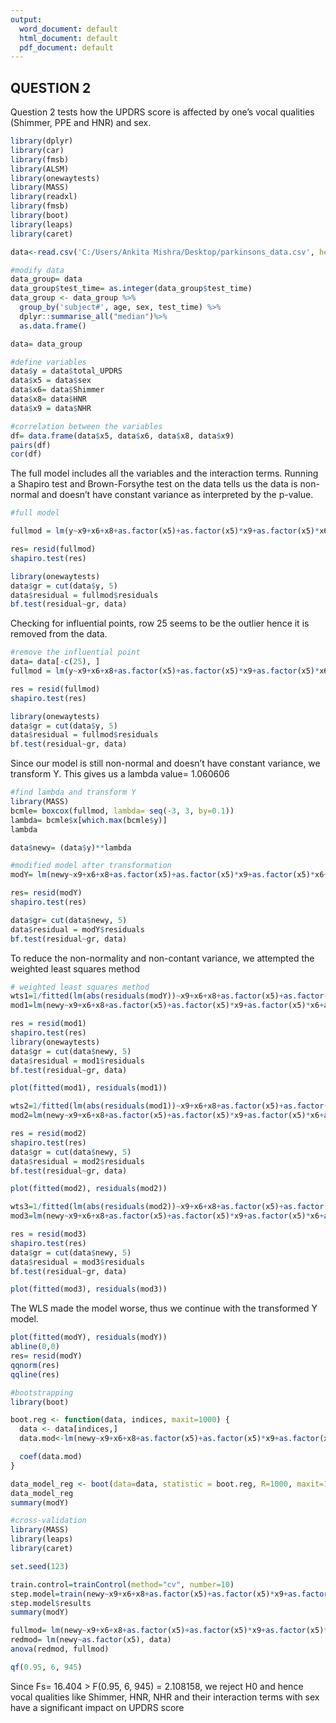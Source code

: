 ---
output:
  word_document: default
  html_document: default
  pdf_document: default
---
## QUESTION 2
Question 2 tests how the UPDRS score is affected by one’s vocal qualities (Shimmer, PPE and HNR) and sex.

```{r}
library(dplyr)
library(car)
library(fmsb)
library(ALSM)
library(onewaytests)
library(MASS)
library(readxl)
library(fmsb)
library(boot)
library(leaps)
library(caret)

```



```{r}
data<-read.csv('C:/Users/Ankita Mishra/Desktop/parkinsons_data.csv', header =TRUE, sep=",")

#modify data
data_group= data
data_group$test_time= as.integer(data_group$test_time)
data_group <- data_group %>%
  group_by('subject#', age, sex, test_time) %>%
  dplyr::summarise_all("median")%>%
  as.data.frame()

data= data_group

#define variables
data$y = data$total_UPDRS
data$x5 = data$sex
data$x6= data$Shimmer
data$x8= data$HNR
data$x9 = data$NHR

#correlation between the variables
df= data.frame(data$x5, data$x6, data$x8, data$x9)
pairs(df)
cor(df)
```

The full model includes all the variables and the interaction terms. Running a Shapiro test and Brown-Forsythe test on the data tells us the data is non-normal and doesn't have constant variance as interpreted by the p-value.
```{r}
#full model

fullmod = lm(y~x9+x6+x8+as.factor(x5)+as.factor(x5)*x9+as.factor(x5)*x6+as.factor(x5)*x8, data)

res= resid(fullmod)
shapiro.test(res)

library(onewaytests)
data$gr = cut(data$y, 5)
data$residual = fullmod$residuals
bf.test(residual~gr, data)
```

Checking for influential points, row 25 seems to be the outlier hence it is removed from the data.

```{r}
#remove the influential point
data= data[-c(25), ]
fullmod = lm(y~x9+x6+x8+as.factor(x5)+as.factor(x5)*x9+as.factor(x5)*x6+as.factor(x5)*x8, data)

res = resid(fullmod)
shapiro.test(res)

library(onewaytests)
data$gr = cut(data$y, 5)
data$residual = fullmod$residuals
bf.test(residual~gr, data)

```

Since our model is still non-normal and doesn't have constant variance, we transform Y. This gives us a lambda value= 1.060606

```{r}
#find lambda and transform Y
library(MASS)
bcmle= boxcox(fullmod, lambda= seq(-3, 3, by=0.1))
lambda= bcmle$x[which.max(bcmle$y)]
lambda

data$newy= (data$y)**lambda

#modified model after transformation
modY= lm(newy~x9+x6+x8+as.factor(x5)+as.factor(x5)*x9+as.factor(x5)*x6+as.factor(x5)*x8, data)

res= resid(modY)
shapiro.test(res)

data$gr= cut(data$newy, 5)
data$residual = modY$residuals
bf.test(residual~gr, data)

```
To reduce the non-normality and non-contant variance, we attempted the weighted least squares method
```{r}
# weighted least squares method
wts1=1/fitted(lm(abs(residuals(modY))~x9+x6+x8+as.factor(x5)+as.factor(x5)*x9+as.factor(x5)*x8+as.factor(x5)*x8, data))^2
mod1=lm(newy~x9+x6+x8+as.factor(x5)+as.factor(x5)*x9+as.factor(x5)*x6+as.factor(x5)*x8, weight=wts1, data=data)

res = resid(mod1)
shapiro.test(res)
library(onewaytests)
data$gr = cut(data$newy, 5)
data$residual = mod1$residuals
bf.test(residual~gr, data)

plot(fitted(mod1), residuals(mod1))

wts2=1/fitted(lm(abs(residuals(mod1))~x9+x6+x8+as.factor(x5)+as.factor(x5)*x9+as.factor(x5)*x8+as.factor(x5)*x8, data))^2
mod2=lm(newy~x9+x6+x8+as.factor(x5)+as.factor(x5)*x9+as.factor(x5)*x6+as.factor(x5)*x8, weight=wts2, data=data)

res = resid(mod2)
shapiro.test(res)
data$gr = cut(data$newy, 5)
data$residual = mod2$residuals
bf.test(residual~gr, data)

plot(fitted(mod2), residuals(mod2))

wts3=1/fitted(lm(abs(residuals(mod2))~x9+x6+x8+as.factor(x5)+as.factor(x5)*x9+as.factor(x5)*x8+as.factor(x5)*x8, data))^2
mod3=lm(newy~x9+x6+x8+as.factor(x5)+as.factor(x5)*x9+as.factor(x5)*x6+as.factor(x5)*x8, weight=wts2, data=data)

res = resid(mod3)
shapiro.test(res)
data$gr = cut(data$newy, 5)
data$residual = mod3$residuals
bf.test(residual~gr, data)

plot(fitted(mod3), residuals(mod3))
```
The WLS made the model worse, thus we continue with the transformed Y model.


```{r}
plot(fitted(modY), residuals(modY))
abline(0,0)
res= resid(modY)
qqnorm(res)
qqline(res)
```


```{r}
#bootstrapping
library(boot)

boot.reg <- function(data, indices, maxit=1000) {
  data <- data[indices,]
  data.mod<-lm(newy~x9+x6+x8+as.factor(x5)+as.factor(x5)*x9+as.factor(x5)*x6+as.factor(x5)*x8, data=data)

  coef(data.mod)
}

data_model_reg <- boot(data=data, statistic = boot.reg, R=1000, maxit=100)
data_model_reg
summary(modY)
```

```{r}
#cross-validation
library(MASS)
library(leaps)
library(caret)

set.seed(123)

train.control=trainControl(method="cv", number=10)
step.model=train(newy~x9+x6+x8+as.factor(x5)+as.factor(x5)*x9+as.factor(x5)*x6+as.factor(x5)*x8, data, method="leapBackward", tuneGrid=data.frame(nvmax=5), trControl=train.control)
step.model$results
summary(modY)
```
```{r}
fullmod= lm(newy~x9+x6+x8+as.factor(x5)+as.factor(x5)*x9+as.factor(x5)*x6+as.factor(x5)*x8, data)
redmod= lm(newy~as.factor(x5), data)
anova(redmod, fullmod)

qf(0.95, 6, 945)
```
Since Fs= 16.404 > F(0.95, 6, 945) = 2.108158, we reject H0 and hence vocal qualities like Shimmer, HNR, NHR and their interaction terms with sex have a significant impact on UPDRS score
